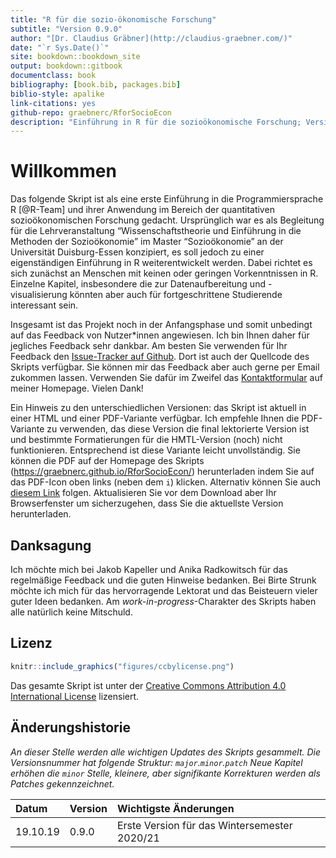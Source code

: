 ```yaml
--- 
title: "R für die sozio-ökonomische Forschung"
subtitle: "Version 0.9.0"
author: "[Dr. Claudius Gräbner](http://claudius-graebner.com/)"
date: "`r Sys.Date()`" 
site: bookdown::bookdown_site
output: bookdown::gitbook
documentclass: book
bibliography: [book.bib, packages.bib]
biblio-style: apalike
link-citations: yes
github-repo: graebnerc/RforSocioEcon
description: "Einführung in R für die sozioökonomische Forschung; Version 0.9.0"
---
```


# Willkommen {-}

Das folgende Skript ist als eine erste Einführung in die Programmiersprache
R [@R-Team] und ihrer Anwendung im Bereich der quantitativen sozioökonomischen
Forschung gedacht. 
Ursprünglich war es als Begleitung für die Lehrveranstaltung 
"Wissenschaftstheorie und Einführung in die Methoden der Sozioökonomie"
im Master "Sozioökonomie" an der Universität Duisburg-Essen konzipiert, es 
soll jedoch zu einer eigenständigen Einführung in R weiterentwickelt werden.
Dabei richtet es sich zunächst an Menschen mit keinen oder geringen 
Vorkenntnissen in R.
Einzelne Kapitel, insbesondere die zur Datenaufbereitung und -visualisierung
könnten aber auch für fortgeschrittene Studierende interessant sein.

Insgesamt ist das Projekt noch in der Anfangsphase und somit unbedingt auf 
das Feedback von Nutzer\*innen angewiesen. Ich bin Ihnen daher für jegliches
Feedback sehr dankbar. 
Am besten Sie verwenden für Ihr Feedback den 
[Issue-Tracker auf Github](https://github.com/graebnerc/RforSocioEcon/issues).
Dort ist auch der Quellcode des Skripts verfügbar.
Sie können mir das Feedback aber auch gerne per Email zukommen lassen.
Verwenden Sie dafür im Zweifel das 
[Kontaktformular](https://claudius-graebner.com/contact-1.html)
auf meiner Homepage. 
Vielen Dank!

Ein Hinweis zu den unterschiedlichen Versionen: 
das Skript ist aktuell in einer HTML und einer PDF-Variante verfügbar.
Ich empfehle Ihnen die PDF-Variante zu verwenden, das diese Version die final
lektorierte Version ist und bestimmte Formatierungen für die HMTL-Version (noch)
nicht funktionieren. Entsprechend ist diese Variante leicht unvollständig.
Sie können die PDF auf der 
Homepage des Skripts 
([https://graebnerc.github.io/RforSocioEcon/](https://graebnerc.github.io/RforSocioEcon/)) 
herunterladen indem Sie auf das
PDF-Icon oben links (neben dem `i`) klicken. Alternativ können Sie auch 
[diesem Link](https://graebnerc.github.io/RforSocioEcon/R-SocioEcon-dt.pdf)
folgen. 
Aktualisieren Sie vor dem Download aber Ihr Browserfenster um sicherzugehen, 
dass Sie die aktuellste Version herunterladen.

## Danksagung {-}

Ich möchte mich bei Jakob Kapeller und Anika Radkowitsch für das regelmäßige 
Feedback und die guten Hinweise bedanken. 
Bei Birte Strunk möchte ich mich für das hervorragende Lektorat und das 
Beisteuern vieler guter Ideen bedanken. 
Am *work-in-progress*-Charakter des Skripts haben alle natürlich keine Mitschuld.

## Lizenz {-}

```r
knitr::include_graphics("figures/ccbylicense.png")
```

Das gesamte Skript ist unter der 
[Creative Commons Attribution 4.0 International License](https://creativecommons.org/licenses/by/4.0/)
lizensiert.

## Änderungshistorie {-}

*An dieser Stelle werden alle wichtigen Updates des Skripts gesammelt.*
*Die Versionsnummer hat folgende Struktur: `major`.`minor`.`patch`*
*Neue Kapitel erhöhen die `minor` Stelle, kleinere, aber signifikante*
*Korrekturen werden als Patches gekennzeichnet.*

Datum    | Version | Wichtigste Änderungen         |
:--------+:--------+:------------------------------|
19.10.19 | 0.9.0    | Erste Version für das Wintersemester 2020/21 |

